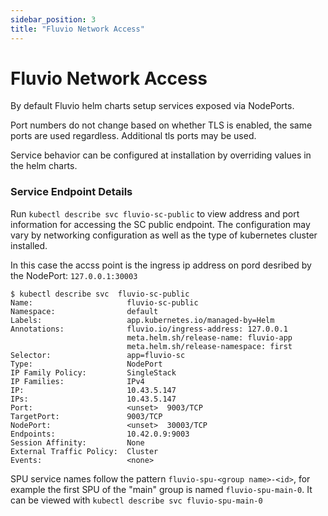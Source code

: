 ```yaml
---
sidebar_position: 3
title: "Fluvio Network Access"
---
```


# Fluvio Network Access

By default Fluvio helm charts setup services exposed via NodePorts.

Port numbers do not change based on whether TLS is enabled, the same ports are used regardless. Additional tls ports may be used.

Service behavior can be configured at installation by overriding values in the helm charts.

### Service Endpoint Details

Run `kubectl describe svc fluvio-sc-public` to view address and port information for accessing the SC public endpoint.
The configuration may vary by networking configuration as well as the type of kubernetes cluster installed.

In this case the accss point is the ingress ip address on pord desribed by the NodePort: `127.0.0.1:30003`

```shell
$ kubectl describe svc  fluvio-sc-public
Name:                     fluvio-sc-public
Namespace:                default
Labels:                   app.kubernetes.io/managed-by=Helm
Annotations:              fluvio.io/ingress-address: 127.0.0.1
                          meta.helm.sh/release-name: fluvio-app
                          meta.helm.sh/release-namespace: first
Selector:                 app=fluvio-sc
Type:                     NodePort
IP Family Policy:         SingleStack
IP Families:              IPv4
IP:                       10.43.5.147
IPs:                      10.43.5.147
Port:                     <unset>  9003/TCP
TargetPort:               9003/TCP
NodePort:                 <unset>  30003/TCP
Endpoints:                10.42.0.9:9003
Session Affinity:         None
External Traffic Policy:  Cluster
Events:                   <none>
```


SPU service names follow the pattern `fluvio-spu-<group name>-<id>`, for example the first SPU of the "main" group is named `fluvio-spu-main-0`. It can be viewed with `kubectl describe svc fluvio-spu-main-0`
